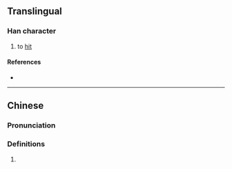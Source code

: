 {{character info}}
==Translingual==

===Han character===
{{Han char|rn=64|rad=手|as=11|sn=14|four=|canj=QKPB|ids=⿰扌帶}}

# {{lb|zh|Cantonese}} to [[hit]]

====References====
* {{Han ref|kx=0449.280|dkj=12578|dj=0800.140|hdz=31942.050|uh=6455|ud=25685}}

----

==Chinese==
{{zh-forms}}

===Pronunciation===
{{zh-pron
|m=dì
|m-s=
|dg=
|c=cai3
|c-t=
|g=
|h=pfs=
|j=
|mb=
|md=
|mn=
|mn-t=
|w=
|x=
|mc=y
|oc=y
|cat=n
}}

===Definitions===
{{head|zh|Han character}}

# {{rfdef|zh}}
